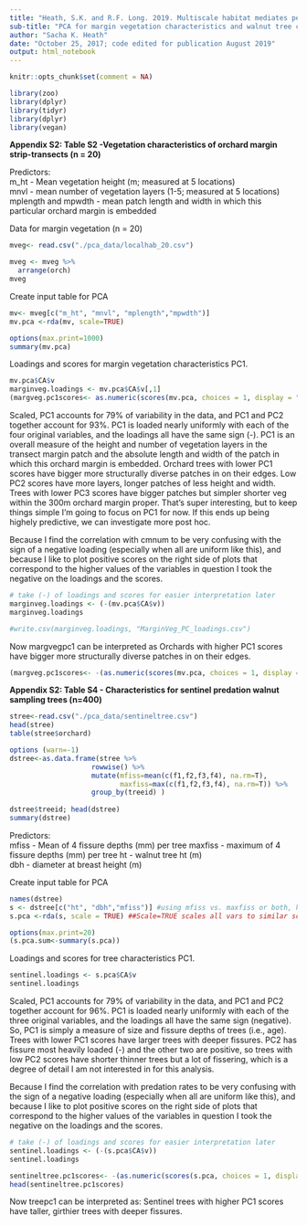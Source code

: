 ---
title: "Heath, S.K. and R.F. Long. 2019. Multiscale habitat mediates pest reduction by birds in an intensive agricultural region. Ecosphere. DOI: 10.1002/ecs2.2884"
sub-title: "PCA for margin vegetation characteristics and walnut tree characteristics."
author: "Sacha K. Heath"
date: "October 25, 2017; code edited for publication August 2019"
output: html_notebook
---

```{r, include=F}
knitr::opts_chunk$set(comment = NA)
```

```{r}
library(zoo)
library(dplyr)
library(tidyr)
library(dplyr)
library(vegan)
```


**Appendix S2: Table S2 -Vegetation characteristics of orchard margin strip-transects (n = 20)**  

Predictors:    
m_ht - Mean vegetation height (m; measured at 5 locations)  
mnvl - mean number of vegetation layers (1-5; measured at 5 locations)    
mplength and mpwdth - mean patch length and width in which this particular orchard margin is embedded  

Data for margin vegetation (n = 20)  
```{r}
mveg<- read.csv("./pca_data/localhab_20.csv")

mveg <- mveg %>%
  arrange(orch)
mveg
```

Create input table for PCA
```{r}
mv<- mveg[c("m_ht", "mnvl", "mplength","mpwdth")]
mv.pca <-rda(mv, scale=TRUE) 

options(max.print=1000)
summary(mv.pca)
```

Loadings and scores for margin vegetation characteristics PC1. 
```{r , eval = FALSE}
mv.pca$CA$v
marginveg.loadings <- mv.pca$CA$v[,1]   
(margveg.pc1scores<- as.numeric(scores(mv.pca, choices = 1, display = "sites")))
```

Scaled, PC1 accounts for 79% of variability in the data, and PC1 and PC2 together account for 93%. PC1 is loaded nearly uniformly with each of the four original variables, and the loadings all have the same sign (-). PC1 is an overall measure of the height and number of vegetation layers in the transect margin patch and the absolute length and width of the patch in which this orchard margin is embedded. Orchard trees with lower PC1 scores have bigger more structurally diverse patches in on their edges. Low PC2 scores have more layers, longer patches of less height and width. Trees with lower PC3 scores have bigger patches but simpler shorter veg within the 300m orchard margin proper. That's super interesting, but to keep things simple I'm going to focus on PC1 for now. If this ends up being highely predictive, we can investigate more post hoc.

Because I find the correlation with cmnum to be very confusing with the sign of a negative loading (especially when all are uniform like this), and because I like to plot positive scores on the right side of plots that correspond to the higher values of the variables in question I took the negative on the loadings and the scores. 

```{r easier to interpret marginveg loadings and scores for orchard tree characteristics PC1}
# take (-) of loadings and scores for easier interpretation later
marginveg.loadings <- (-(mv.pca$CA$v))   
marginveg.loadings
```

```{r}
#write.csv(marginveg.loadings, "MarginVeg_PC_loadings.csv")
```

Now margvegpc1 can be interpreted as Orchards with higher PC1 scores have bigger more structurally diverse patches in on their edges.  

```{r}
(margveg.pc1scores<- -(as.numeric(scores(mv.pca, choices = 1, display = "sites"))))
```


**Appendix S2: Table S4 - Characteristics for sentinel predation walnut sampling trees (n=400)**  

```{r}
stree<-read.csv("./pca_data/sentineltree.csv")
head(stree)
table(stree$orchard)
```

```{r}
options (warn=-1) 
dstree<-as.data.frame(stree %>% 
                    rowwise() %>% 
                    mutate(mfiss=mean(c(f1,f2,f3,f4), na.rm=T),
                           maxfiss=max(c(f1,f2,f3,f4), na.rm=T)) %>%                         
                    group_by(treeid) )
                   
dstree$treeid; head(dstree)
summary(dstree)
```

Predictors:  
mfiss - Mean of 4 fissure depths (mm)  per tree
maxfiss - maximum of 4 fissure depths (mm)  per tree
ht - walnut tree ht (m)  
dbh - diameter at breast height (m)  

Create input table for PCA 

```{r}
names(dstree)
s <- dstree[c("ht", "dbh","mfiss")] #using mfiss vs. maxfiss or both, has higher cum prop for PC1
s.pca <-rda(s, scale = TRUE) ##Scale=TRUE scales all vars to similar scale

options(max.print=20)
(s.pca.sum<-summary(s.pca))
```

Loadings and scores for tree characteristics PC1. 

```{r Loadings and scores for orchard tree characteristics PC1, eval = FALSE}
sentinel.loadings <- s.pca$CA$v
sentinel.loadings
```

Scaled, PC1 accounts for 79% of variability in the data, and PC1 and PC2 together account for 96%. PC1 is loaded nearly uniformly with each of the three original variables, and the loadings all have the same sign (negative). So, PC1 is simply a measure of size and fissure depths of trees (i.e., age). Trees with lower PC1 scores have larger trees with deeper fissures. PC2 has fissure most heavily loaded (-) and the other two are positive, so trees with low PC2 scores have shorter thinner trees but a lot of fissering, which is a degree of detail I am not interested in for this analysis. 

Because I find the correlation with predation rates to be very confusing with the sign of a negative loading (especially when all are uniform like this), and because I like to plot positive scores on the right side of plots that correspond to the higher values of the variables in question I took the negative on the loadings and the scores.

```{r easier to interpret tree loadings and scores for orchard tree characteristics PC1}
# take (-) of loadings and scores for easier interpretation later
sentinel.loadings <- (-(s.pca$CA$v)) 
sentinel.loadings  
```

```{r}
sentineltree.pc1scores<- -(as.numeric(scores(s.pca, choices = 1, display = "sites"))) 
head(sentineltree.pc1scores)
```

Now treepc1 can be interpreted as:
Sentinel trees with higher PC1 scores have taller, girthier trees with deeper fissures.

